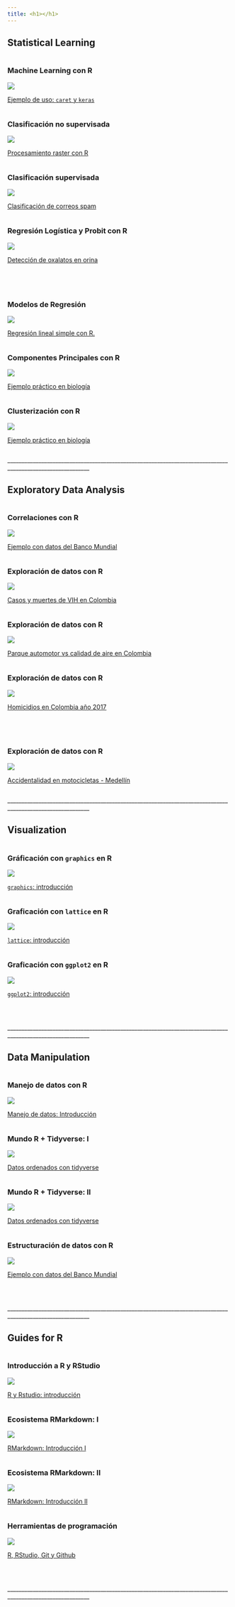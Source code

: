 ```yaml
---
title: <h1></h1>
---
```



## <tyear>Statistical Learning</tyear>

<div class="col-container">

<div class="column">
<div class="card">
<h3>Machine Learning con R</h3>
<img src="images/img_documents/img1.png"><br>
<p>[Ejemplo de uso: `caret` y `keras`](https://rpubs.com/Edimer/536034)</p>
</div>
</div>

<div class="column">
<div class="card">
<h3>Clasificación no supervisada</h3>
<img src="images/img_documents/unsupervised.png"><br> 
<p>[Procesamiento raster con R](https://rpubs.com/Edimer/519971)</p>
</div>
</div>

<div class="column">
<div class="card">
<h3>Clasificación supervisada</h3>
<img src="images/img_documents/machine1.png"><br> 
<p>[Clasificación de correos spam](https://rpubs.com/Edimer/534566)</p>
</div>
</div>

<div class="column">
<div class="card">
<h3>Regresión Logística y Probit con R</h3>
<img src="images/img_documents/rlogist2.png">
<p>[Detección de oxalatos en orina](https://rpubs.com/Edimer/540368)</p>
</div>
</div>

<br>

<div class="col-container">
<div class="column">
<div class="card">
<h3>Modelos de Regresión</h3>
<img src="images/img_documents/reglineal2.png">
<p>[Regresión lineal simple con R.](https://unal-semilleror-facca.github.io/Actividades/regsimple.html#1)</p>
</div>
</div>

<div class="column">
<div class="card">
<h3>Componentes Principales con R</h3>
<img src="images/img_documents/acp.png">
<p>[Ejemplo práctico en biología](https://estudior.github.io/guias_descriptiva/13_ACP_Gorriones.pdf)</p>
</div>
</div>

<div class="column">
<div class="card">
<h3>Clusterización con R</h3>
<img src="images/img_documents/cluster2.png">
<p>[Ejemplo práctico en biología](https://estudior.github.io/guias_descriptiva/14_Cluster.html#(1))</p>
</div>
</div>


<tyear>___________________________________________________________________________________________________________</tyear>

## <tyear>Exploratory Data Analysis</tyear>

<div class="col-container">

<div class="column">
<div class="card">
<h3>Correlaciones con R</h3>
<img src="images/img_documents/explorer7.png"><br>
<p>[Ejemplo con datos del Banco Mundial](https://unal-semilleror-facca.github.io/Actividades/CorRLS.html)</p>
</div>
</div>

<div class="column">
<div class="card">
<h3>Exploración de datos con R</h3>
<img src="images/img_documents/explorer5.png"><br> 
<p>[Casos y muertes de VIH en Colombia](https://rpubs.com/Edimer/326811)</p>
</div>
</div>

<div class="column">
<div class="card">
<h3>Exploración de datos con R</h3>
<img src="images/img_documents/explorer4.png"><br> 
<p>[Parque automotor vs calidad de aire en Colombia](https://rpubs.com/Edimer/481799)</p>
</div>
</div>

<div class="column">
<div class="card">
<h3>Exploración de datos con R</h3>
<img src="images/img_documents/img7.png">
<p>[Homicidios en Colombia año 2017](https://rpubs.com/Edimer/467653)</p>
</div>
</div>

<br>

<div class="col-container">
<div class="column">
<div class="card">
<h3>Exploración de datos con R</h3>
<img src="images/img_documents/times_series.png">
<p>[Accidentalidad en motocicletas - Medellín](https://rpubs.com/Edimer/534624)</p>
</div>
</div>

<tyear>___________________________________________________________________________________________________________</tyear>

## <tyear>Visualization</tyear>

<div class="col-container">

<div class="column">
<div class="card">
<h3>Gráficación con `graphics` en R</h3>
<img src="images/img_documents/img14.png"><br>
<p>[`graphics`: introducción](https://estudior.github.io/guias_descriptiva/8_GraficacionBase.html#(1))</p>
</div>
</div>

<div class="column">
<div class="card">
<h3>Graficación con `lattice` en R</h3>
<img src="images/img_documents/visual1.png"><br> 
<p>[`lattice`: introducción](https://estudior.github.io/guias_descriptiva/9_Graf_lattice.html#(1))</p>
</div>
</div>

<div class="column">
<div class="card">
<h3>Graficación con `ggplot2` en R</h3>
<img src="images/img_documents/visual2.png"><br> 
<p>[`ggplot2`: introducción](https://estudior.github.io/guias_descriptiva/10_Graf_ggplot.html#(1))</p>
</div>
</div>

<br>


<tyear>___________________________________________________________________________________________________________</tyear>

## <tyear>Data Manipulation</tyear>

<div class="col-container">

<div class="column">
<div class="card">
<h3>Manejo de datos con R</h3>
<img src="images/img_documents/img9.png"><br>
<p>[Manejo de datos: Introducción](https://estudior.github.io/guias_descriptiva/7_ManejoDatosR.html#1)</p>
</div>
</div>

<div class="column">
<div class="card">
<h3>Mundo R + Tidyverse: I</h3>
<img src="images/img_documents/img11.png"><br> 
<p>[Datos ordenados con tidyverse](https://unal-semilleror-facca.github.io/Actividades/2_MundoR.html#/mundo-r-tidyverse-i)</p>
</div>
</div>

<div class="column">
<div class="card">
<h3>Mundo R + Tidyverse: II</h3>
<img src="images/img_documents/img12.png"><br> 
<p>[Datos ordenados con tidyverse](https://unal-semilleror-facca.github.io/Actividades/2_MundoR.html#/mundo-r-tidyverse-i)</p>
</div>
</div>

<div class="column">
<div class="card">
<h3>Estructuración de datos con R</h3>
<img src="images/img_documents/img2.png"><br> 
<p>[Ejemplo con datos del Banco Mundial](https://rpubs.com/Edimer/515789)</p>
</div>
</div>

<br>


<tyear>___________________________________________________________________________________________________________</tyear>

## <tyear>Guides for R</tyear>

<div class="col-container">

<div class="column">
<div class="card">
<h3>Introducción a R y RStudio</h3>
<img src="images/img_documents/web.png"><br>
<p>[R y Rstudio: introducción](https://unal-semilleror-facca.github.io/Actividades/1_Intro.html#/introduccion-a-r-y-rstudio)</p>
</div>
</div>

<div class="column">
<div class="card">
<h3>Ecosistema RMarkdown: I</h3>
<img src="images/img_documents/rmarkdown2.png"><br> 
<p>[RMarkdown: Introducción I](https://unal-semilleror-facca.github.io/Actividades/1_RMarkdown.html#/ecosistema-r-markdown-i)</p>
</div>
</div>

<div class="column">
<div class="card">
<h3>Ecosistema RMarkdown: II</h3>
<img src="images/img_documents/explorer3.png"><br> 
<p>[RMarkdown: Introducción II](https://unal-semilleror-facca.github.io/Actividades/1.2_RMarkdown.html#/ecosistema-r-markdown-ii)</p>
</div>
</div>

<div class="column">
<div class="card">
<h3>Herramientas de programación</h3>
<img src="images/img_documents/rmarkdown4.png">
<p>[R, RStudio, Git y Github](https://unal-semilleror-facca.github.io/Actividades/GuiasR.html)</p>
</div>
</div>

<br>


<tyear>___________________________________________________________________________________________________________</tyear>
